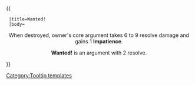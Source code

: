 {{ {{{1|Tooltip hover box}}}
  |title=Wanted!
  |body=<center>When destroyed, owner's core argument takes 6 to 9 resolve damage and gains 1 '''Impatience'''.

'''Wanted!''' is an argument with 2 resolve.
</center>
}}<noinclude>[[Category:Tooltip templates]]</noinclude>